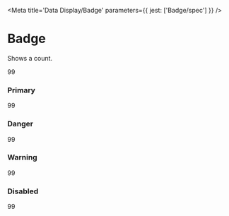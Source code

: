 

<Meta title='Data Display/Badge' parameters={{ jest: ['Badge/spec'] }} />

# Badge

Shows a count.

<Canvas>
  <Story name='Default'>
    <Box display='inline-flex'>
      <Badge>99</Badge>
    </Box>
  </Story>
</Canvas>

<ArgsTable of={Badge} />

### Primary

<Canvas>
  <Story name='Primary'>
    <Box display='inline-flex'>
      <Badge variant='primary'>99</Badge>
    </Box>
  </Story>
</Canvas>

### Danger

<Canvas>
  <Story name='Danger'>
    <Box display='inline-flex'>
      <Badge variant='danger'>99</Badge>
    </Box>
  </Story>
</Canvas>

### Warning

<Canvas>
  <Story name='Warning'>
    <Box display='inline-flex'>
      <Badge variant='warning'>99</Badge>
    </Box>
  </Story>
</Canvas>

### Disabled

<Canvas>
  <Story name='Disabled'>
    <Box display='inline-flex'>
      <Badge disabled>99</Badge>
    </Box>
  </Story>
</Canvas>
